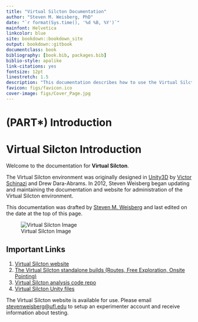 ```yaml
---
title: "Virtual Silcton Documentation"
author: "Steven M. Weisberg, PhD"
date: "`r format(Sys.time(), '%d %B, %Y')`"
mainfont: Helvetica
linkcolor: blue
site: bookdown::bookdown_site
output: bookdown::gitbook
documentclass: book
bibliography: [book.bib, packages.bib]
biblio-style: apalike
link-citations: yes
fontsize: 12pt
linestretch: 1.5
description: "This documentation describes how to use the Virtual Silcton website for data collection."
favicon: figs/favicon.ico
cover-image: figs/Cover_Page.jpg
---
```



# (PART\*) Introduction {-}

# Virtual Silcton Introduction

Welcome to the documentation for **Virtual Silcton**.

The Virtual Silcton environment was originally designed in [Unity3D](https://unity.com/) by [Victor Schinazi](https://www.vrschinazi.com/) and Drew Dara-Abrams. In 2012, Steven Weisberg began updating and maintaining the documentation and website for administration of the Virtual Silcton environment.

This documentation was drafted by [Steven M. Weisberg](scannlab.psych.ufl.edu) and last edited on the date at the top of this page.

![Virtual Silcton Image](./figs/Cover_Page.jpg)

## Important Links

1. [Virtual Silcton website](www.virtualsilcton.com)
2. [The Virtual Silcton standalone builds (Routes, Free Exploration, Onsite Pointing)](https://osf.io/fykr7/)
3. [Virtual Silcton analysis code repo](https://github.com/smweis/Virtual_Silcton_Analysis)
4. [Virtual Silcton Unity files](https://github.com/Scann-Lab/VirtualSilctonUnity)

The Virtual Silcton website is available for use. Please email [stevenweisberg@ufl.edu](mailto:stevenweisberg@ufl.edu) to setup an experimenter account and receive information about testing. 
